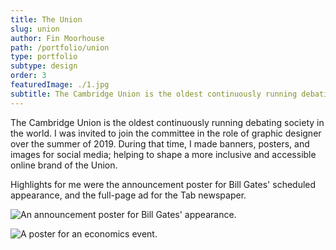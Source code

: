 ```yaml
---
title: The Union
slug: union
author: Fin Moorhouse
path: /portfolio/union
type: portfolio
subtype: design
order: 3
featuredImage: ./1.jpg
subtitle: The Cambridge Union is the oldest continuously running debating society in the world.
---
```


The Cambridge Union is the oldest continuously running debating society in the world. I was invited to join the committee in the role of graphic designer over the summer of 2019. During that time, I made banners, posters, and images for social media; helping to shape a more inclusive and accessible online brand of the Union.

Highlights for me were the announcement poster for Bill Gates' scheduled appearance, and the full-page ad for the Tab newspaper.

![An announcement poster for Bill Gates' appearance.](./1.jpg)

![A poster for an economics event.](./1.jpg)
